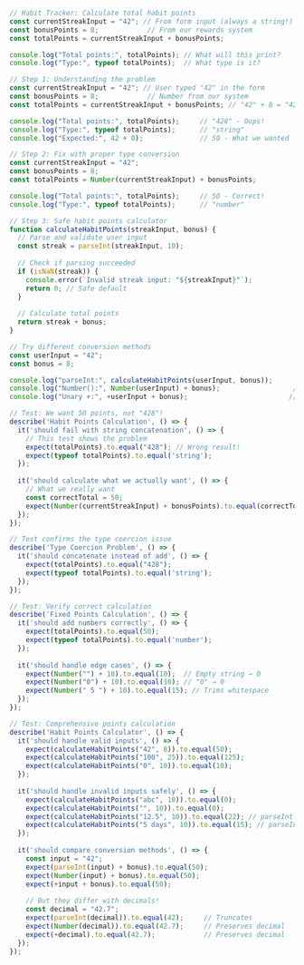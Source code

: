 
<CodeDisplay>
  <File name="app.js">
    
```javascript
// Habit Tracker: Calculate total habit points
const currentStreakInput = "42"; // From form input (always a string!)
const bonusPoints = 8;            // From our rewards system
const totalPoints = currentStreakInput + bonusPoints;

console.log("Total points:", totalPoints); // What will this print?
console.log("Type:", typeof totalPoints);  // What type is it?
```
    
    
```javascript
// Step 1: Understanding the problem
const currentStreakInput = "42"; // User typed "42" in the form
const bonusPoints = 8;            // Number from our system
const totalPoints = currentStreakInput + bonusPoints; // "42" + 8 = "428"

console.log("Total points:", totalPoints);     // "428" - Oops!
console.log("Type:", typeof totalPoints);      // "string"
console.log("Expected:", 42 + 8);              // 50 - What we wanted
```
    
    
```javascript
// Step 2: Fix with proper type conversion
const currentStreakInput = "42";
const bonusPoints = 8;
const totalPoints = Number(currentStreakInput) + bonusPoints;

console.log("Total points:", totalPoints);     // 50 - Correct!
console.log("Type:", typeof totalPoints);      // "number"
```
    
    
```javascript
// Step 3: Safe habit points calculator
function calculateHabitPoints(streakInput, bonus) {
  // Parse and validate user input
  const streak = parseInt(streakInput, 10);
  
  // Check if parsing succeeded
  if (isNaN(streak)) {
    console.error(`Invalid streak input: "${streakInput}"`);
    return 0; // Safe default
  }
  
  // Calculate total points
  return streak + bonus;
}

// Try different conversion methods
const userInput = "42";
const bonus = 8;

console.log("parseInt:", calculateHabitPoints(userInput, bonus));      // 50
console.log("Number():", Number(userInput) + bonus);                  // 50
console.log("Unary +:", +userInput + bonus);                         // 50
```
    
  </File>
  <Tests>
    
```javascript
// Test: We want 50 points, not "428"!
describe('Habit Points Calculation', () => {
  it('should fail with string concatenation', () => {
    // This test shows the problem
    expect(totalPoints).to.equal("428"); // Wrong result!
    expect(typeof totalPoints).to.equal('string');
  });
  
  it('should calculate what we actually want', () => {
    // What we really want
    const correctTotal = 50;
    expect(Number(currentStreakInput) + bonusPoints).to.equal(correctTotal);
  });
});
```
    
    
```javascript
// Test confirms the type coercion issue
describe('Type Coercion Problem', () => {
  it('should concatenate instead of add', () => {
    expect(totalPoints).to.equal("428");
    expect(typeof totalPoints).to.equal('string');
  });
});
```
    
    
```javascript
// Test: Verify correct calculation
describe('Fixed Points Calculation', () => {
  it('should add numbers correctly', () => {
    expect(totalPoints).to.equal(50);
    expect(typeof totalPoints).to.equal('number');
  });
  
  it('should handle edge cases', () => {
    expect(Number("") + 10).to.equal(10);  // Empty string → 0
    expect(Number("0") + 10).to.equal(10); // "0" → 0
    expect(Number(" 5 ") + 10).to.equal(15); // Trims whitespace
  });
});
```
    
    
```javascript
// Test: Comprehensive points calculation
describe('Habit Points Calculator', () => {
  it('should handle valid inputs', () => {
    expect(calculateHabitPoints("42", 8)).to.equal(50);
    expect(calculateHabitPoints("100", 25)).to.equal(125);
    expect(calculateHabitPoints("0", 10)).to.equal(10);
  });
  
  it('should handle invalid inputs safely', () => {
    expect(calculateHabitPoints("abc", 10)).to.equal(0);
    expect(calculateHabitPoints("", 10)).to.equal(0);
    expect(calculateHabitPoints("12.5", 10)).to.equal(22); // parseInt stops at decimal
    expect(calculateHabitPoints("5 days", 10)).to.equal(15); // parseInt reads until non-digit
  });
  
  it('should compare conversion methods', () => {
    const input = "42";
    expect(parseInt(input) + bonus).to.equal(50);
    expect(Number(input) + bonus).to.equal(50);
    expect(+input + bonus).to.equal(50);
    
    // But they differ with decimals!
    const decimal = "42.7";
    expect(parseInt(decimal)).to.equal(42);     // Truncates
    expect(Number(decimal)).to.equal(42.7);     // Preserves decimal
    expect(+decimal).to.equal(42.7);            // Preserves decimal
  });
});
```
    
  </Tests>
</CodeDisplay>
